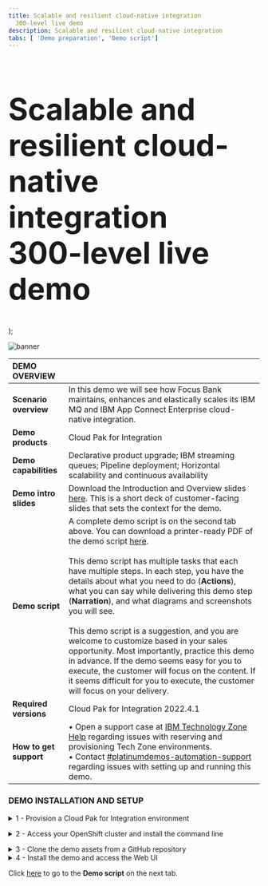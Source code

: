 ```yaml
---
title: Scalable and resilient cloud-native integration
  300-level live demo
description: Scalable and resilient cloud-native integration
tabs: [ 'Demo preparation', 'Demo script']
---
```


  <span>
    <h1 style="font-size:60px;">Scalable and resilient cloud-native integration<br/> 300-level live demo</h1>
  </span>
);

![banner](./images/scalable-resilient-integration-banner-PREP-5-25-23.jpg)
<span id="place1"></span>

<span id="top"></span>

| DEMO OVERVIEW | |
| :---         | :--- |
| **Scenario overview** | In this demo we will see how Focus Bank maintains, enhances and elastically scales its IBM MQ and IBM App Connect Enterprise cloud-native integration. |
| **Demo products** | Cloud Pak for Integration |
| **Demo capabilities** | Declarative product upgrade; IBM streaming queues; Pipeline deployment; Horizontal scalability and continuous availability |
| **Demo intro slides** | Download the Introduction and Overview slides <a href="https://ibm.box.com/s/quzwd2gvn7zbo9oo19xi1o05gtdlvmwj" target="_blank" rel="noreferrer">here</a>. This is a short deck of customer-facing slides that sets the context for the demo. |
| **Demo script** | A complete demo script is on the second tab above. You can download a printer-ready PDF of the demo script <a href="PDF TO COME" target="_blank" rel="noreferrer">here</a>.<br/><br/> This demo script has multiple tasks that each have multiple steps. In each step, you have the details about what you need to do (**Actions**), what you can say while delivering this demo step (**Narration**), and what diagrams and screenshots you will see.<br/><br/>This demo script is a suggestion, and you are welcome to customize based in your sales opportunity. Most importantly, practice this demo in advance. If the demo seems easy for you to execute, the customer will focus on the content. If it seems difficult for you to execute, the customer will focus on your delivery. |
| **Required versions** | Cloud Pak for Integration 2022.4.1 |
| **How to get support** | • Open a support case at <a href="https://techzone.ibm.com/help" target="_blank" rel="noreferrer">IBM Technology Zone Help</a> regarding issues with reserving and provisioning Tech Zone environments.<br/>• Contact <a href="https://ibm-cloud.slack.com/archives/C0216F39ACU" target="_blank" rel="noreferrer">#platinumdemos-automation-support</a> regarding issues with setting up and running this demo. |

### **DEMO INSTALLATION AND SETUP**

<details>

<summary>1 - Provision a Cloud Pak for Integration environment</summary>

<br/>

To provision your Cloud Pak for Integration environment, follow these steps: <br/><br/>

1. To reserve a preinstalled Cloud Pak for Integration (CP4I) cluster on Red Hat OpenShift, go <a href="https://techzone.ibm.com/my/reservations/create/6430260cd7e2100017627406" target="_blank" rel="noreferrer">here</a>. Select if you prefer to make a reservation now or schedule for later. 
<br/><img src="images/prep-image001.png" width="800" />
<br/>

2. If you do not have a sales opportunity, select the purpose **Practice / Self-Education** (1) for a 3-day reservation (which can be extended to 8 days) and fill in the **Purpose description** (2).
<br/><img src="images/prep-image002.png" width="800" />
<br/>

3. Select the **Preferred Geography**.
<br/><img src="images/prep-image003.png" width="800" />
<br/>

4. Several additional fields will appear, the defaults can remain. Scroll down and click **Submit**.
<br/><img src="images/prep-image004.png" width="800" />
<br/>

5. You will receive several emails as the provisioning process continues. You should expect the final email to be sent after 2-3 hours. The final email should look similar to the following.
<br/><img src="images/prep-image005.png" width="800" />
<br/>

**[Go to top](#top)**

</details>

<span id="AccessOpenShift"></span>

<details>

<summary>2 - Access your OpenShift cluster and install the command line</summary>

<br/>

In this section, you access your OpenShift cluster and install the OpenShift command line tool. 

<br/>

1. Open the **PakInstaller Portal** link that was included in the final email.
<br/><img src="images/prep-image101.png" width="800" />
<br/>

2. Navigate to the **OpenShift Console** tab.
<br/><img src="images/prep-image102.png" width="800" />
<br/>

3. Scroll down and open the **OpenShift Web Console** link (1) using **kubeadmin** as the username and **password** (2) shown.
<br/><img src="images/prep-image103.png" width="800" />
<br/>

4. On the web console page, click **?** (1), and select **Command line tools** (2).
<br/><img src="images/prep-image104.png" width="800" />
<br/>

5. Follow the links to install the OpenShift Command Line Interface (CLI) for your Operating System.
<br/><img src="images/prep-image105.png" width="800" />
<br/>

6. To configure the command line on your machine, copy and run the **OC Login command**.
<br/><img src="images/prep-image106-1.png" width="800" />
<br/><img src="images/prep-image106-2.png" width="800" />

<br/>

You have successfully configured the Openshift command line on your machine.

<br/>

**[Go to top](#top)**

</details>

<span id="cloneGitHub"></span>

<details>

<summary>3 - Clone the demo assets from a GitHub repository</summary>

<br/>

To copy the repository you will need to have the Git CLI on your machine. If you don’t have it, follow the installation steps described in this page, based on your operating system.

<br/>

1. To download the scripts to run the demo, create a directory, and from there run the following command:

<br/>

```git clone https://github.com/IBM/platinum-demo-code-cloud-native-integration.git```

<br/>

2. Change to the new cloud-native-integration directory:

<br/>

```cd cloud-native-integration```

<br/>

**[Go to top](#top)**

</details>

<details>

<summary>4 - Install the demo and access the Web UI</summary>

<br/>

1. To deploy the demo run:

<br/>

```./deploy.sh```

<br/>

If you didn’t use CP4I as the project name, you can append your custom project name to the deploy command. For example:

<br/>

```deploy.sh custom-cp4i```

<br/>

2. The deployment will take approximately 10 minutes to install. To wait for the deployment to complete and receive the web console URL run the command:

<br/>

```./getURL.sh```

<br/>

If you didn’t use CP4I as the project name, you can append your custom project name to the getURL command. For example:

<br/>

```getURL.sh custom-cp4i```

<br/>

Your have completed the demo setup.

<br/>

**[Go to top](#top)**

</details>

Click [here](/300-integration-scalable-and-resilient-cloud-native-integration/demo-script) to go to the **Demo script** on the next tab.